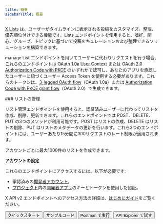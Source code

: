 ```yaml
---
title: 概要
sidebarTitle: 概要
---
```



[X Lists](https://help.x.com/en/using-twitter/twitter-lists) は、ユーザーがタイムラインに表示される投稿をカスタマイズ、整理、優先順位付けできる機能です。Lists エンドポイントを使用すると、嗜好、関心、グループ、トピックに基づいて投稿をキュレーションおよび整理できるソリューションを構築できます。

manage List エンドポイントを用いてユーザーに代わりリクエストを行う場合、これらのエンドポイントは [OAuth 1.0a User Context](/ja/resources/fundamentals/authentication) または [OAuth 2.0 Authorization Code with PKCE](ja/resources/fundamentals/authentication#oauth-2-0-authorization-code-flow-with-pkce-2) のいずれかで認可し、あなたのアプリを承認したユーザーに紐づくユーザー Access Token を使用する必要があります。これらのトークンは、[3-legged OAuth flow](/ja/resources/fundamentals/authentication#obtaining-access-tokens-using-3-legged-oauth-flow)（OAuth 1.0a）または [Authorization Code with PKCE grant flow](/ja/resources/fundamentals/authentication#how-to-connect-to-endpoints-using-oauth-2-0-authorization-code-flow-with-pkce)（OAuth 2.0）で生成できます。

<div id="manage-lists">
  ### リストの管理
</div>

リスト管理エンドポイントを使用すると、認証済みユーザーに代わってリストを作成、削除、更新できます。これらのエンドポイントでは POST、DELETE、PUT の3つのメソッドが利用可能です。POST はリストの作成、DELETE はリストの削除、PUT はリストのメタデータの更新を行います。これら3つのエンドポイントには、ユーザーあたり15分間に300リクエストのレート制限が適用されます。

アカウントごとに最大1000件のリストを作成できます。

**アカウントの設定**

これらのエンドポイントにアクセスするには、以下が必要です:

- 承認済みの[開発者アカウント](https://developer.x.com/en/portal/petition/essential/basic-info)。
- [プロジェクト](/ja/resources/fundamentals/projects)内の[開発者アプリ](/ja/resources/fundamentals/developer-apps)のキーとトークンを使用した認証。 

X API v2 エンドポイントへのアクセス方法の詳細は、[はじめにガイド](/ja/x-api/getting-started/getting-access)をご覧ください。

<div className="flex space-x-2">
  <Button href="/ja/x-api/lists/manage-lists/quickstart">
    クイックスタート
  </Button>

  <Button href="https://github.com/xdevplatform/Twitter-API-v2-sample-code">
    サンプルコード
  </Button>

  <Button href="https://app.getpostman.com/run-collection/9956214-784efcda-ed4c-4491-a4c0-a26470a67400">
    Postman で実行
  </Button>

  <Button href="https://developer.x.com/apitools/api?endpoint=/2/lists&method=post">
    API Explorer で試す
  </Button>
</div>